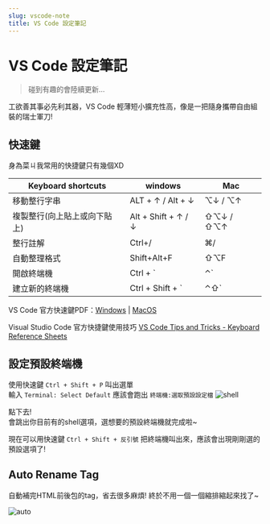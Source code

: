---
slug: vscode-note
title: VS Code 設定筆記
---

# VS Code 設定筆記

>碰到有趣的會陸續更新...  

工欲善其事必先利其器，VS Code 輕薄短小擴充性高，像是一把隨身攜帶自由組裝的瑞士軍刀!  

## 快速鍵

身為菜ㄐ我常用的快捷鍵只有幾個XD

| Keyboard shortcuts           | windows             | Mac       |
| ---------------------------- | ------------------- | --------- |
| 移動整行字串                 | ALT + ↑ / Alt + ↓   | ⌥↓ / ⌥↑   |
| 複製整行(向上貼上或向下貼上) | Alt + Shift + ↑ / ↓ | ⇧⌥↓ / ⇧⌥↑ |
| 整行註解                     | Ctrl+/              | ⌘/        |
| 自動整理格式                 | Shift+Alt+F         | ⇧⌥F       |
| 開啟終端機                   | Ctrl + \`           | ⌃\`       |
| 建立新的終端機               | Ctrl + Shift + \`   | ⌃⇧`       |

VS Code 官方快速鍵PDF：[Windows](https://code.visualstudio.com/shortcuts/keyboard-shortcuts-windows.pdf) | [MacOS](https://code.visualstudio.com/shortcuts/keyboard-shortcuts-macos.pdf)  

Visual Studio Code 官方快捷鍵使用技巧 [VS Code Tips and Tricks - Keyboard Reference Sheets](https://github.com/Microsoft/vscode-tips-and-tricks#keyboard-reference-sheets)

## 設定預設終端機

使用快速鍵 `Ctrl + Shift + P` 叫出選單  
輸入 `Terminal: Select Default` 應該會跑出 `終端機:選取預設設定檔`
![shell](vs-0.png)

點下去!   
會跳出你目前有的shell選項，選想要的預設終端機就完成啦~  

現在可以用快速鍵 ` Ctrl + Shift + 反引號 ` 把終端機叫出來，應該會出現剛剛選的預設選項了!

## Auto Rename Tag

自動補完HTML前後包的tag，省去很多麻煩! 終於不用一個一個縮排縮起來找了~

![auto](https://github.com/formulahendry/vscode-auto-rename-tag/raw/HEAD/images/usage.gif)


<Giscus
  id="comments"
  repo="Rubylago/my-note"
  repoId="R_kgDOHo7cKQ"
  category="Announcements"
  categoryId="DIC_kwDOHo7cKc4CSRCM"
  mapping="title"
  term="Comments"
  reactionsEnabled="1"
  emitMetadata="0"
  inputPosition="top"
  theme="preferred_color_scheme"
  lang="zh-TW"
  loading="lazy"
/>